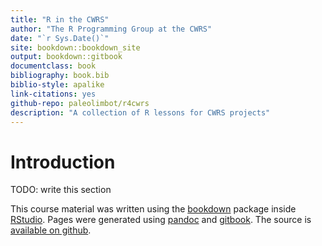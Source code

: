 ```yaml
--- 
title: "R in the CWRS"
author: "The R Programming Group at the CWRS"
date: "`r Sys.Date()`"
site: bookdown::bookdown_site
output: bookdown::gitbook
documentclass: book
bibliography: book.bib
biblio-style: apalike
link-citations: yes
github-repo: paleolimbot/r4cwrs
description: "A collection of R lessons for CWRS projects"
---
```


# Introduction {-}

TODO: write this section

This course material was written using the [bookdown](https://bookdown.org/) package inside [RStudio](https://www.rstudio.com/). Pages were generated using [pandoc](http://pandoc.org/) and [gitbook](https://www.gitbook.com/). The source is [available on github](http://github.com/paleolimbot/r4cwrs).
